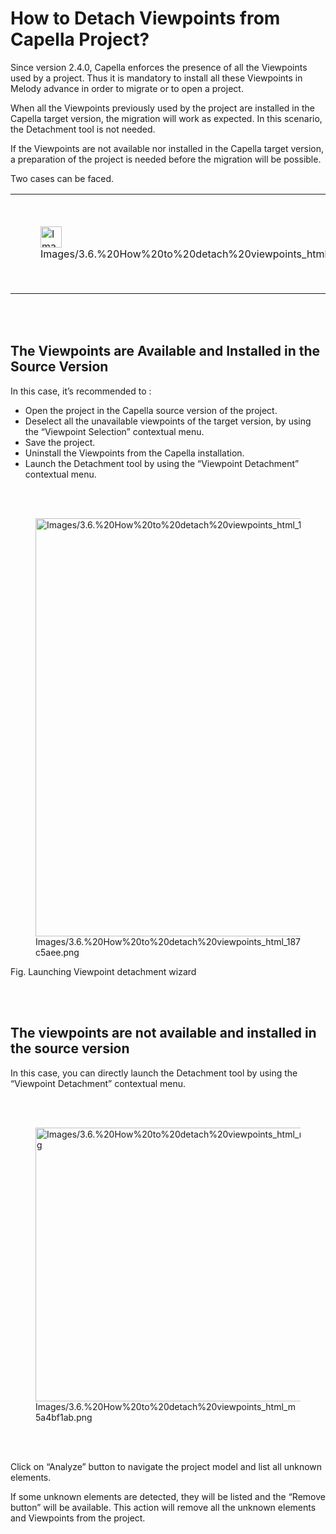             
= How to Detach Viewpoints from Capella Project? =
 
Since version 2.4.0, Capella enforces the presence of all the Viewpoints used by a project. Thus it is mandatory to install all these Viewpoints in Melody advance in order to migrate or to open a project.

 
When all the Viewpoints previously used by the project are installed in the Capella target version, the migration will work as expected. In this scenario, the Detachment tool is not needed.

 
If the Viewpoints are not available nor installed in the Capella target version, a preparation of the project is needed before the migration will be possible.

 
Two cases can be faced.

         
{| border="1"
|-
| 
[[Image:Images/3.6.%20How%20to%20detach%20viewpoints_html_723ed3f9.png|34x34px]]

 
| 
'''It&rsquo;s 				highly recommended to manually backup you''''''r 				project before using the tool.'''

 
|}  
<br>
<br>

 
== The Viewpoints are Available and Installed in the Source Version ==
 
In this case, it&rsquo;s recommended to :

 
* Open the project in the Capella source version of the project.
* Deselect all the unavailable 	viewpoints of the target version, by using the &ldquo;Viewpoint 	Selection&rdquo; contextual menu.
* Save the project.
* Uninstall the Viewpoints from the 	Capella installation.
* Launch the Detachment tool by using 	the &ldquo;Viewpoint Detachment&rdquo; contextual menu.
 
<br>
<br>

 
[[Image:Images/3.6.%20How%20to%20detach%20viewpoints_html_187c5aee.png|544x669px]]

 
Fig. Launching Viewpoint detachment wizard

 
<br>
<br>

 
== The viewpoints are not available and installed in the source version ==
 
In this case, you can directly launch the Detachment tool by using the &ldquo;Viewpoint Detachment&rdquo; contextual menu.

 
<br>
<br>

 
[[Image:Images/3.6.%20How%20to%20detach%20viewpoints_html_m5a4bf1ab.png|525x438px]]

 
<br>
<br>

 
Click on &ldquo;Analyze&rdquo; button to navigate the project model and list all unknown elements.

 
If some unknown elements are detected, they will be listed and the &ldquo;Remove button&rdquo; will be available. This action will remove all the unknown elements and Viewpoints from the project.

 
<br>
<br>

   